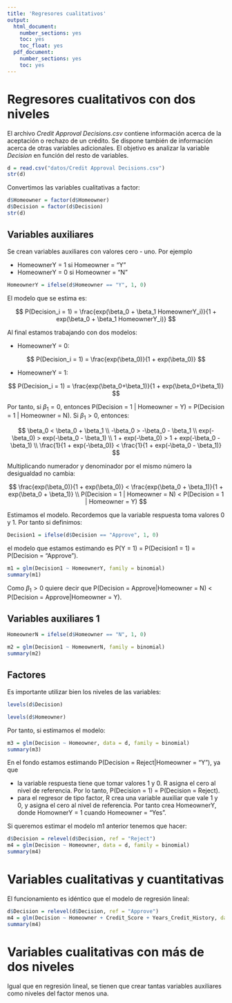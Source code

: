 ```yaml
---
title: 'Regresores cualitativos'
output:
  html_document:
    number_sections: yes
    toc: yes
    toc_float: yes
  pdf_document:
    number_sections: yes
    toc: yes
---
```


# Regresores cualitativos con dos niveles

El archivo *Credit Approval Decisions.csv* contiene información acerca de la aceptación o rechazo de un crédito. Se dispone también de información acerca de otras variables adicionales. El objetivo es analizar la variable *Decision* en función del resto de variables.

```r
d = read.csv("datos/Credit Approval Decisions.csv")
str(d)
```

Convertimos las variables cualitativas a factor:

```r
d$Homeowner = factor(d$Homeowner)
d$Decision = factor(d$Decision)
str(d)
```

## Variables auxiliares

Se crean variables auxiliares con valores cero - uno. Por ejemplo

- HomeownerY = 1 si Homeowner = "Y"
- HomeownerY = 0 si Homeowner = "N"

```r
HomeownerY = ifelse(d$Homeowner == "Y", 1, 0)
```

El modelo que se estima es:

$$
P(Decision_i = 1) = \frac{exp(\beta_0 + \beta_1 HomeownerY_i)}{1 + exp(\beta_0 + \beta_1 HomeownerY_i)}
$$

Al final estamos trabajando con dos modelos:

- HomeownerY = 0:

$$
P(Decision_i = 1) = \frac{exp(\beta_0)}{1 + exp(\beta_0)}
$$

- HomeownerY = 1:

$$
P(Decision_i = 1) = \frac{exp(\beta_0+\beta_1)}{1 + exp(\beta_0+\beta_1)}
$$

Por tanto, si $\beta_1 = 0$, entonces P(Decision = 1 | Homeowner = Y) = P(Decision = 1 | Homeowner = N). Si $\beta_1 > 0$, entonces:

$$
\beta_0 < \beta_0 + \beta_1 \\
-\beta_0 > -\beta_0 - \beta_1 \\
exp(-\beta_0) > exp(-\beta_0 - \beta_1) \\
1 + exp(-\beta_0) > 1 + exp(-\beta_0 - \beta_1) \\
\frac{1}{1 + exp(-\beta_0)} < \frac{1}{1 + exp(-\beta_0 - \beta_1)} 
$$

Multiplicando numerador y denominador por el mismo número la desigualdad no cambia:

$$
\frac{exp(\beta_0)}{1 + exp(\beta_0)} < \frac{exp(\beta_0 + \beta_1)}{1 + exp(\beta_0 + \beta_1)} \\
P(Decision = 1 | Homeowner = N) < P(Decision = 1 | Homeowner = Y)
$$

Estimamos el modelo. Recordemos que la variable respuesta toma valores 0 y 1. Por tanto si definimos:

```r
Decision1 = ifelse(d$Decision == "Approve", 1, 0)
```

el modelo que estamos estimando es P(Y = 1) = P(Decision1 = 1) = P(Decision = "Approve").

```r
m1 = glm(Decision1 ~ HomeownerY, family = binomial)
summary(m1)
```

Como $\beta_1 > 0$ quiere decir que P(Decision = Approve|Homeowner = N) < P(Decision = Approve|Homeowner = Y).

## Variables auxiliares 1

```r
HomeownerN = ifelse(d$Homeowner == "N", 1, 0)
```

```r
m2 = glm(Decision1 ~ HomeownerN, family = binomial)
summary(m2)
```

## Factores

Es importante utilizar bien los niveles de las variables:

```r
levels(d$Decision)
```


```r
levels(d$Homeowner)
```

Por tanto, si estimamos el modelo:

```r
m3 = glm(Decision ~ Homeowner, data = d, family = binomial)
summary(m3)
```

En el fondo estamos estimando P(Decision = Reject|Homeowner = "Y"), ya que

- la variable respuesta tiene que tomar valores 1 y 0. R asigna el cero al nivel de referencia. Por lo tanto, P(Decision = 1) = P(Decision = Reject).
- para el regresor de tipo factor, R crea una variable auxiliar que vale 1 y 0, y asigna el cero al nivel de referencia. Por tanto crea HomeownerY, donde HomownerY = 1 cuando Homeowner = "Yes".

Si queremos estimar el modelo m1 anterior tenemos que hacer:

```r
d$Decision = relevel(d$Decision, ref = "Reject")
m4 = glm(Decision ~ Homeowner, data = d, family = binomial)
summary(m4)
```

# Variables cualitativas y cuantitativas

El funcionamiento es idéntico que el modelo de regresión lineal:

```r
d$Decision = relevel(d$Decision, ref = "Approve")
m4 = glm(Decision ~ Homeowner + Credit_Score + Years_Credit_History, data = d, family = binomial)
summary(m4)
```

# Variables cualitativas con más de dos niveles

Igual que en regresión lineal, se tienen que crear tantas variables auxiliares como niveles del factor menos una.





